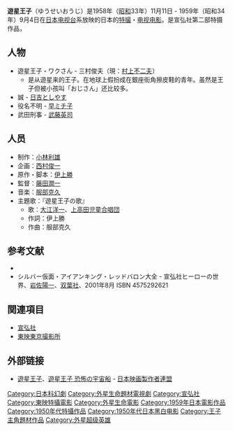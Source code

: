 '''遊星王子'''（ゆうせいおうじ）是1958年（[[昭和|昭和]]33年）11月11日 - 1959年（昭和34年）9月4日在[[日本电视台|日本电视台]]系放映的日本的[[特撮|特撮]]・[[电视电影|电视电影]]。是宣弘社第二部特摄作品，

== 人物==
* 遊星王子・ワクさん - 三村俊夫（現：[[村上不二夫|村上不二夫]]）
**是从遊星来的王子。在地球上假扮成在銀座街角擦皮鞋的青年。虽然是王子但被小孩叫「おじさん」还比较多。
* 誠 - [[日吉としやす|日吉としやす]]
* 役名不明 - [[早ミチ子|早ミチ子]]
* 武田刑事 - [[武藤英司|武藤英司]]
== 人员 ==
* 制作：[[小林利雄|小林利雄]]
* 企画：[[西村俊一|西村俊一]]
* 原作・脚本：[[伊上勝|伊上勝]]
* 監督：[[藤田潤一|藤田潤一]]
* 音楽：[[服部克久|服部克久]]
* 主題歌：『遊星王子の歌』
** 歌：[[大江洋一|大江洋一]]、[[上高田児童合唱団|上高田児童合唱団]]
** 作詞：伊上勝
** 作曲：服部克久
== 参考文献 ==
* {{Cite book  
|editor=竹書房/イオン編 
|date=1995-11-30 
|title=超人画報 国産架空ヒーロー40年の歩み 
|publisher=[[竹書房|竹書房]] 
|id=C0076 
|isbn=4-88475-874-9
|ref = {{SfnRef|超人画報|1995}}
}}
* シルバー仮面・アイアンキング・レッドバロン大全 - 宣弘社ヒーローの世界、[[岩佐陽一|岩佐陽一]]、[[双葉社|双葉社]]、2001年8月 ISBN 4575292621

== 関連項目 ==
* [[宣弘社|宣弘社]]
* [[東映東京撮影所|東映東京撮影所]]

== 外部链接==
* [http://db.eiren.org/contents/03000008794.html 遊星王子]、[http://db.eiren.org/contents/03000008796.html 遊星王子 恐怖の宇宙船] - [[日本映画製作者連盟|日本映画製作者連盟]]

{{tv-stub}}
{{movie-stub}}

[[Category:日本科幻劇|Category:日本科幻劇]]
[[Category:外星生命題材電視劇|Category:外星生命題材電視劇]]
[[Category:宣弘社|Category:宣弘社]]
[[Category:東映特攝電影|Category:東映特攝電影]]
[[Category:外星生命電影|Category:外星生命電影]]
[[Category:1959年日本電影作品|Category:1959年日本電影作品]]
[[Category:1950年代特攝作品|Category:1950年代特攝作品]]
[[Category:1950年代日本黑白电影|Category:1950年代日本黑白电影]]
[[Category:王子主角題材作品|Category:王子主角題材作品]]
[[Category:外星超级英雄|Category:外星超级英雄]]